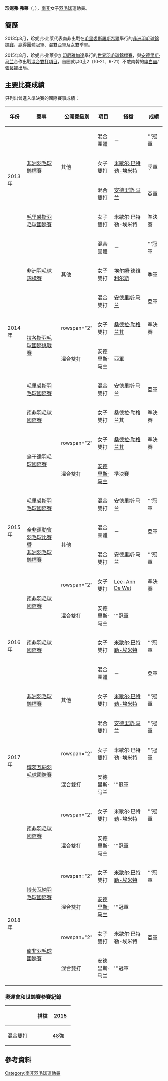 {{noteTA|G1=Badminton}}
{{Infobox 羽球選手
| playername              = 珍妮弗·弗莱<br />{{lang|en|Jennifer Fry}}
| image                   = 
| size                    = 
| caption                 = 
| birth_name              = 
| date_of_birth           = {{birth_date_and_age|1989|3|24}}
| place_of_birth          = {{ZAF-1961}}[[德蘭士瓦省|德蘭士瓦省]][[比勒陀利亞|比勒陀利亞]]
| height                  = 
| weight                  = 
| event                   = 女子雙打、混合雙打
| country                 = {{ZAF}}
| years_active            = 
| handedness              = 
| coach                   = 
| highest_ranking         = 第98位（混雙-[[安德里斯·马兰|马兰]]）
| date_of_highest_ranking = 2014年6月26日<ref name="ranking">[http://bwfcontent.tournamentsoftware.com/ranking/player.aspx?id=8923&player=116019 BWF World Ranking - Ranking of Jennifer FRY (54729)]{{en}}</ref>
| current_ranking         = 第161位（女雙-[[桑德拉·勒格兰其|勒格兰其]]）<br/>第431位（女雙-[[埃尔姆·德维利尔斯|德维利尔斯]]）<br/>第109位（混雙-[[安德里斯·马兰|马兰]]）
| date_of_current_ranking = 2015年4月30日<ref>[http://bwfcontent.tournamentsoftware.com/ranking/category.aspx?id=8923&category=475 BWF World Ranking - BWF世界排名榜 (4/30/2015) - Women's doubles]{{en}}</ref><ref>[http://bwfcontent.tournamentsoftware.com/ranking/category.aspx?id=8923&category=476 BWF World Ranking - BWF世界排名榜 (4/30/2015) - Mixed doubles]{{en}}</ref>
| played                  = 4勝–6負（女單）<br/>30勝–18負（女雙）<br/>28勝–18負（混雙）
| titles                  = 
| bwf_profile             = 2355CA5F-BBF3-410E-985A-7092352CDF6D
| bwf_id                  = 54729
| updated                 = 2015年5月1日
}}
{{MedalTableTop|width=286px}}
{{MedalSport | 女子[[羽毛球|羽毛球]]}}
{{MedalCountry | {{ZAF}}}}
{{MedalCompetition | [[非洲运动会|非洲运动会]]}}
{{MedalSilver| [[2015年非洲羽毛球錦標賽|2015年 布拉柴維爾]] | 混合團體 }}
{{MedalGold  | [[2015年非洲羽毛球錦標賽|2015年 布拉柴維爾]] | 混合雙打 }}
{{MedalCompetition | [[非洲羽毛球錦標賽|非洲羽毛球錦標賽]]}}
{{MedalGold  | [[2013年非洲羽毛球錦標賽|2013年 羅斯希爾]] | 混合團體 }}
{{MedalBronze| [[2013年非洲羽毛球錦標賽|2013年 羅斯希爾]] | 女子雙打 }}
{{MedalSilver| [[2013年非洲羽毛球錦標賽|2013年 羅斯希爾]] | 混合雙打 }}
{{MedalGold  | [[2014年非洲羽毛球錦標賽|2014年 洛巴策]] | 混合團體 }}
{{MedalBronze| [[2014年非洲羽毛球錦標賽|2014年 洛巴策]] | 女子雙打 }}
{{MedalSilver| [[2014年非洲羽毛球錦標賽|2014年 洛巴策]] | 混合雙打 }}
{{MedalSilver| [[2017年非洲羽毛球錦標賽|2017年 伯諾尼]] | 混合團體 }}
{{MedalGold  | [[2017年非洲羽毛球錦標賽|2017年 伯諾尼]] | 女子雙打 }}
{{MedalGold  | [[2017年非洲羽毛球錦標賽|2017年 伯諾尼]] | 混合雙打 }}
{{MedalBottom}}
'''珍妮弗·弗莱'''（{{lang-en|Jennifer Fry}}，{{bd|1989年|3月24日}}），[[南非|南非]]女子[[羽毛球|羽毛球]]運動員。

==簡歷==
2013年8月，珍妮弗·弗莱代表南非出戰在[[毛里裘斯|毛里裘斯]][[羅斯希爾|羅斯希爾]]舉行的[[2013年非洲羽毛球錦標賽|非洲羽毛球錦標賽]]，贏得團體冠軍、混雙亞軍及女雙季軍。

2015年8月，珍妮弗·弗莱參加[[印尼|印尼]][[雅加達|雅加達]]舉行的[[2015年世界羽毛球錦標賽|世界羽毛球錦標賽]]，與[[安德里斯·马兰|安德里斯·马兰]]合作出戰[[2015年世界羽毛球錦標賽混合雙打項目|混合雙打項目]]，首圈就以0比2（10-21、9-21）不敵南韓的[[申白喆|申白喆]]/[[張藝娜|張藝娜]]出局。

==主要比賽成績==
只列出曾進入準決賽的國際賽事成績：
{| class=wikitable style="text-align:center; font-size:small;" 
!width="50"|年份
!width="180"|賽事
!width="80"|公開賽級別
!width="60"|項目
!width="150"|搭檔
!width="50"|成績
|-
!rowspan="4"|2013年
|rowspan="3"|[[2013年非洲羽毛球錦標賽|非洲羽毛球錦標賽]]
|rowspan="3"|其他
|混合團體
|－
|bgcolor="gold"|'''冠軍
|-
|女子雙打
|[[米歇尔·巴特勒-埃米特|米歇尔·巴特勒-埃米特]]
|bgcolor="#b8860b"|季軍
|-
|混合雙打
|[[安德里斯·马兰|安德里斯·马兰]]
|bgcolor="silver"|亞軍
|-
|[[2013年毛里裘斯羽毛球國際賽|毛里裘斯羽毛球國際賽]]
|{{BWFFS}}
|女子雙打
|米歇尔·巴特勒-埃米特
|bgcolor="#b8860b"|準決賽
|-
!rowspan="7"|2014年
|rowspan="3"|[[2014年非洲羽毛球錦標賽|非洲羽毛球錦標賽]]
|rowspan="3"|其他
|混合團體
|－
|bgcolor="gold"|'''冠軍
|-
|女子雙打
|[[埃尔姆·德维利尔斯|埃尔姆·德维利尔斯]]
|bgcolor="#b8860b"|季軍
|-
|混合雙打
|[[安德里斯·马兰|安德里斯·马兰]]
|bgcolor="silver"|亞軍
|-
|rowspan="2"|[[2014年拉各斯羽毛球國際挑戰賽|拉各斯羽毛球國際挑戰賽]]
|rowspan="2" {{BWFIC}}
|女子雙打
|[[桑德拉·勒格兰其|桑德拉·勒格兰其]]
|bgcolor="#b8860b"|準決賽
|-
|混合雙打
|安德里斯·马兰
|bgcolor="silver"|亞軍
|-
|[[2014年毛里裘斯羽毛球國際賽|毛里裘斯羽毛球國際賽]]
|{{BWFIS}}
|混合雙打
|安德里斯·马兰
|bgcolor="silver"|亞軍
|-
|[[2014年南非羽毛球國際賽|南非羽毛球國際賽]]
|{{BWFIS}}
|女子雙打
|桑德拉·勒格兰其
|bgcolor="#b8860b"|準決賽
|-
!rowspan="7"|2015年
|rowspan="2"|[[2015年烏干達羽毛球國際賽|烏干達羽毛球國際賽]]
|rowspan="2" {{BWFIS}}
|女子雙打
|[[桑德拉·勒格兰其|桑德拉·勒格兰其]]
|bgcolor="#b8860b"|準決賽
|-
|混合雙打
|[[安德里斯·马兰|安德里斯·马兰]]
|bgcolor="#b8860b"|準決賽
|-
|[[2015年毛里裘斯羽毛球國際賽|毛里裘斯羽毛球國際賽]]
|{{BWFIS}}
|混合雙打
|安德里斯·马兰
|bgcolor="gold"|'''冠軍
|-
|rowspan="2"|[[2015年全非運動會羽毛球比賽|全非運動會羽毛球比賽]] 暨<br/>[[2015年非洲羽毛球錦標賽|非洲羽毛球錦標賽]]
|rowspan="2"|其他
|混合團體
|－
|bgcolor="silver"|亞軍
|-
|混合雙打
|安德里斯·马兰
|bgcolor="gold"|'''冠軍
|-
|rowspan="2"|[[2015年南非羽毛球國際賽|南非羽毛球國際賽]]
|rowspan="2" {{BWFIS}}
|女子雙打
|[[Lee-Ann_De_Wet|Lee-Ann De Wet]]
|bgcolor="#b8860b"|準決賽
|-
|混合雙打
|安德里斯·马兰
|bgcolor="gold"|'''冠軍
|-
!rowspan="1"|2016年
|[[2016年南非羽毛球國際賽|南非羽毛球國際賽]]
|{{BWFIS}}
|女子雙打
|[[米歇尔·巴特勒-埃米特|米歇尔·巴特勒-埃米特]]
|bgcolor="gold"|'''冠軍
|-
!rowspan="7"|2017年
|rowspan="3"|[[2017年非洲羽毛球錦標賽|非洲羽毛球錦標賽]]
|rowspan="3"|其他
|混合團體
|－
|bgcolor="silver"|亞軍
|-
|女子雙打
|[[米歇尔·巴特勒-埃米特|米歇尔·巴特勒-埃米特]]
|bgcolor="gold"|'''冠軍
|-
|混合雙打
|[[安德里斯·马兰|安德里斯·马兰]]
|bgcolor="gold"|'''冠軍
|-
|rowspan="2"|[[2017年博茨瓦納羽毛球國際賽|博茨瓦納羽毛球國際賽]]
|rowspan="2" {{BWFIS}}
|女子雙打
|米歇尔·巴特勒-埃米特
|bgcolor="gold"|'''冠軍
|-
|混合雙打
|安德里斯·马兰
|bgcolor="gold"|'''冠軍
|-
|rowspan="2"|[[2017年南非羽毛球國際賽|南非羽毛球國際賽]]
|rowspan="2" {{BWFIS}}
|女子雙打
|米歇尔·巴特勒-埃米特
|bgcolor="gold"|'''冠軍
|-
|混合雙打
|安德里斯·马兰
|bgcolor="gold"|'''冠軍
|-
!rowspan="4"|2018年
|rowspan="2"|[[2018年博茨瓦納羽毛球國際賽|博茨瓦納羽毛球國際賽]]
|rowspan="2" {{BWFFS}}
|女子雙打
|[[米歇尔·巴特勒-埃米特|米歇尔·巴特勒-埃米特]]
|bgcolor="gold"|'''冠軍
|-
|混合雙打
|[[安德里斯·马兰|安德里斯·马兰]]
|bgcolor="gold"|'''冠軍
|-
|rowspan="2"|[[2018年南非羽毛球國際賽|南非羽毛球國際賽]]
|rowspan="2" {{BWFFS}}
|女子雙打
|米歇尔·巴特勒-埃米特
|bgcolor="silver"|亞軍
|-
|混合雙打
|安德里斯·马兰
|bgcolor="gold"|'''冠軍
|}
{{BWF賽事級別索引}}

===奧運會和世錦賽參賽紀錄===
{| class=wikitable style="text-align:center; font-size:small;" 
!
!搭檔
!width="50"|[[2015年世界羽毛球錦標賽|2015]]
|-
!width="80"|混合雙打
|align="left"|{{nowrap|[[安德里斯·马兰|安德里斯·马兰]]}}
|[[2015年世界羽毛球錦標賽混合雙打項目|48強]]
|}

== 參考資料 ==
{{Reflist}}

{{DEFAULTSORT:Fry, Jennifer}}
[[Category:南非羽毛球運動員|Category:南非羽毛球運動員]]